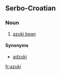 ==Serbo-Croatian==
{{rfc-auto}}

===Noun===
{{hr-noun|m}}

# [[azuki bean]]

====Synonyms====
* [[adzuki#Serbo-Croatian|adzuki]]

[[fr:azuki]]